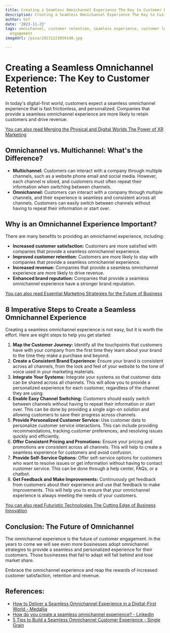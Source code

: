 ```yaml
---
title: Creating a Seamless Omnichannel Experience The Key to Customer Retention
description: Creating a Seamless Omnichannel Experience The Key to Customer Retention
author: Usf
date: '2023-11-23'
tags: omnichannel, customer retention, seamless experience, customer loyalty, customer
  engagement
imageUrl: /pixa/20231223050148.jpg

---
```

# Creating a Seamless Omnichannel Experience: The Key to  Customer Retention

In today's digital-first world, customers expect a seamless omnichannel experience that is fast frictionless, and personalized.  Companies that provide a seamless omnichannel experience are more  likely to retain customers and drive revenue.

[You can also read Merging the Physical and Digital Worlds The Power of XR Marketing](Merging%20the%20Physical%20and%20Digital%20Worlds%20The%20Power%20of%20XR%20Marketing)


## Omnichannel  vs. Multichannel: What's the Difference?

* **Multichannel:** Customers can interact with a company through multiple  channels, such as a website phone  email and social media. However, each channel  is siloed, and customers must often repeat their information when switching between channels.
* **Omnichannel:** Customers can interact with  a company through multiple channels, and their experience is seamless and  consistent across all channels. Customers can  easily switch between channels without having to repeat  their information or start over.

##  Why is an  Omnichannel Experience Important?

There are many  benefits to providing an omnichannel experience, including:

* **Increased customer satisfaction:** Customers are more satisfied with companies  that provide a seamless omnichannel experience.
* **Improved customer retention:**  Customers are more likely to stay with companies that provide a seamless omnichannel experience.
* **Increased revenue:** Companies that provide a seamless omnichannel experience are more likely to drive revenue.
*  **Enhanced  brand reputation:** Companies that provide a seamless omnichannel experience have a stronger brand reputation.

[You can also read Essential Marketing Strategies  for the Future of Business](Essential%20Marketing%20Strategies%20for%20the%20Future%20of%20Business)


##  8 Imperative Steps to Create a Seamless Omnichannel Experience

Creating  a seamless omnichannel experience is  not easy, but it  is worth  the  effort.  Here are  eight steps to help you get started:

1. **Map  the Customer Journey:** Identify  all the touchpoints that customers have with your company from the first  time they learn  about your brand to  the time they  make a purchase and beyond.
2. **Create a Consistent Brand Experience:** Ensure your brand is consistent across all  channels, from the  look  and feel of your website to the tone of  voice used in your marketing materials.
3. **Integrate Your Systems:** Integrate  your systems so that customer data can be shared across all channels. This will allow you to provide a personalized experience for each customer, regardless of the  channel they are using.
4. **Enable Easy Channel Switching:** Customers should  easily switch between channels without having to repeat their information or start over. This can be done by providing a  single sign-on solution and allowing customers to save their progress  across channels.
5. **Provide Personalized Customer Service:** Use customer data to personalize customer service interactions. This can include providing recommendations, tracking  customer preferences, and resolving issues quickly and efficiently.
6. **Offer Consistent Pricing  and  Promotions:** Ensure  your pricing and promotions are consistent across all channels. This will help to create a seamless experience for customers  and avoid confusion.
7. **Provide Self-Service Options:** Offer self-service options for  customers who want to resolve issues or get information without  having to contact customer service. This can be done  through a help center,  FAQs, or a chatbot.
8. **Get  Feedback and Make Improvements:** Continuously get feedback from customers about their experience and use that feedback to make improvements. This will help you to ensure that your omnichannel experience is always meeting the needs of your customers.

[You  can also read Futuristic Technologies The Cutting Edge  of Business Innovation](Futuristic%20Technologies%20The%20Cutting%20Edge%20of%20Business%20Innovation)


## Conclusion: The Future of Omnichannel

The omnichannel experience is the future of customer engagement. In the years to come we  will see even more businesses adopt omnichannel strategies  to provide a seamless and personalized  experience for their customers. Those  businesses that fail to adapt will fall behind and lose market share.

Embrace the omnichannel experience and reap the rewards of increased customer satisfaction, retention and revenue.

## References:
- [How to Deliver a Seamless Omnichannel Experience in a Digital-First World - Medallia](https://www.medallia.com/blog/how-to-deliver-seamless-omnichannel-experience/)
- [How do you create a seamless omnichannel experience? - LinkedIn](https://www.linkedin.com/advice/0/how-do-you-create-seamless-omnichannel-experience)
- [5 Tips to Build a Seamless Omnichannel Customer Experience - Single Grain](https://www.singlegrain.com/customer-retention/omnichannel-customer-experience/)
